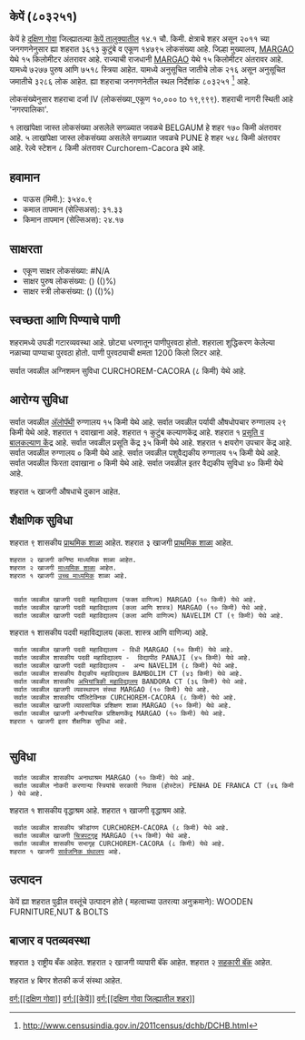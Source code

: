 {{माहितीचौकट भारतीय न्यायक्षेत्र
|प्रकार=शहर 
|जनगणना_स्थलनिर्देशांक=803251
|स्थानिक_नाव=केपें
|तालुका_नाव=केपें
|जिल्हा_नाव=दक्षिण गोवा
|राज्य_नाव =गोवा
|विभाग=
|जिल्हा=[[दक्षिण गोवा]]
|तालुका_नावे =[[केपें]]
|जवळचे_शहर =[[BELGAUM]]
|अक्षांश=
|रेखांश=
|शोधक_स्थान =right
|क्षेत्रफळ_एकूण=14.1
|उंची=
|लोकसंख्या_एकूण=14795
|लोकसंख्या_वर्ष=2011
|लोकसंख्या_घनता=1049
|लोकसंख्या_पुरुष=7277
|लोकसंख्या_स्त्री=7518
|लिंग_गुणोत्तर=1033
|अधिकृत_भाषा=[[कोंकणी, मराठी]]
}}

== केपें (८०३२५१) ==

केपें हे [[दक्षिण गोवा जिल्हा | दक्षिण गोवा]] जिल्ह्यातल्या [[केपें | केपें तालुक्यातील]] १४.१ चौ. किमी. क्षेत्राचे शहर असून २०११ च्या जनगणनेनुसार ह्या शहरात ३६१३ कुटुंबे व एकूण १४७९५ लोकसंख्या आहे. जिल्हा मुख्यालय, [[MARGAO]] येथे १५ किलोमीटर अंतरावर आहे. राज्याची राजधानी [[MARGAO]] येथे १५ किलोमीटर अंतरावर आहे.   यामध्ये ७२७७ पुरुष आणि ७५१८ स्त्रिया आहेत. यामध्ये अनुसूचित जातीचे लोक २१६ असून अनुसूचित जमातीचे ३२८६ लोक आहेत. ह्या शहराचा जनगणनेतील स्थल निर्देशांक ८०३२५१  <ref>http://www.censusindia.gov.in/2011census/dchb/DCHB.html</ref> आहे.

लोकसंख्येनुसार शहराचा दर्जा IV (लोकसंख्या_एकूण १०,००० to १९,९९९).
शहराची नागरी स्थिती आहे 'नगरपालिका'.

१ लाखांपेक्षा जास्त लोकसंख्या असलेले सगळ्यात जवळचे BELGAUM हे शहर  १७० किमी अंतरावर आहे. ५ लाखांपेक्षा जास्त लोकसंख्या असलेले सगळ्यात जवळचे PUNE हे शहर  ५४८ किमी अंतरावर आहे. रेल्वे स्टेशन  ८ किमी अंतरावर Curchorem-Cacora इथे आहे.


== हवामान ==  
* पाऊस (मिमी.): ३५४०.९ 
* कमाल तापमान (सेल्सिअस): ३१.३३
* किमान तापमान (सेल्सिअस): २४.१७


== साक्षरता ==  
* एकूण साक्षर लोकसंख्या: #N/A
* साक्षर पुरुष लोकसंख्या: () (()%)
* साक्षर स्त्री लोकसंख्या: () (()%)


== स्वच्छता आणि पिण्याचे पाणी ==  
शहरामध्ये उघडी गटारव्यवस्था आहे.
छोट्या धरणातून  पाणीपुरवठा होतो. शहराला शुद्धिकरण केलेल्या नळाच्या पाण्याचा पुरवठा होतो. पाणी पुरवठ्याची क्षमता 1200 किलो लिटर आहे.

सर्वात जवळील अग्निशमन सुविधा CURCHOREM-CACORA (८ किमी) येथे आहे.


== आरोग्य सुविधा ==
सर्वात जवळील [[अॅलोपॅथी|अ‍ॅलोपॅथी]] रुग्णालय १५ किमी येथे आहे.
सर्वात जवळील पर्यायी औषधोपचार रुग्णालय २९ किमी येथे आहे.
﻿शहरात १ दवाखाना आहे.
﻿शहरात १ कुटुंब कल्याणकेंद्र आहे.
﻿शहरात १ [[प्रसूती| प्रसूति व बालकल्याण केंद्र]] आहे.
सर्वात जवळील प्रसूति केंद्र ३५ किमी येथे आहे.
﻿शहरात १ क्षयरोग उपचार केंद्र आहे.
सर्वात जवळील रुग्णालय ० किमी येथे आहे.
सर्वात जवळील पशुवैद्यकीय रुग्णालय १५ किमी येथे आहे.
सर्वात जवळील फिरता दवाखाना ० किमी येथे आहे.
सर्वात जवळील इतर वैद्यकीय सुविधा ४० किमी येथे आहे.



शहरात ५ खाजगी  औषधाचे दुकान आहेत.


== शैक्षणिक सुविधा ==
शहरात ९ शासकीय [[प्राथमिक शाळा]] आहेत. शहरात ३ खाजगी [[प्राथमिक शाळा]] आहेत. 
 शहरात २ खाजगी कनिष्ठ माध्यमिक शाळा आहेत.  
 शहरात २ खाजगी [[माध्यमिक शाळा]] आहेत.  
 ﻿शहरात १ खाजगी [[उच्च माध्यमिक शिक्षण|उच्च माध्यमिक]] शाळा आहे.  
   
   
  सर्वात जवळील खाजगी पदवी महाविद्यालय (फक्त वाणिज्य) MARGAO (१० किमी) येथे आहे.
  सर्वात जवळील खाजगी पदवी महाविद्यालय (कला आणि शास्त्र) MARGAO (१० किमी) येथे आहे.
  सर्वात जवळील खाजगी पदवी महाविद्यालय (कला आणि वाणिज्य) NAVELIM CT (९ किमी) येथे आहे.
﻿शहरात १ शासकीय पदवी महाविद्यालय (कला. शास्त्र आणि वाणिज्य) आहे.   
  सर्वात जवळील खाजगी पदवी महाविद्यालय - विधी MARGAO (१० किमी) येथे आहे.
  सर्वात जवळील शासकीय पदवी महाविद्यालय -  विद्यापीठ PANAJI (४५ किमी) येथे आहे.
  सर्वात जवळील खाजगी पदवी महाविद्यालय -  अन्य NAVELIM (८ किमी) येथे आहे.
  सर्वात जवळील शासकीय वैद्यकीय महाविद्यालय BAMBOLIM CT (४३ किमी) येथे आहे.
  सर्वात जवळील शासकीय [[अभियांत्रिकी|अभियांत्रिकी महाविद्यालय]] BANDORA CT (३६ किमी) येथे आहे.
  सर्वात जवळील खाजगी व्यवस्थापन संस्था MARGAO (१० किमी) येथे आहे.
  सर्वात जवळील शासकीय पॉलिटेक्निक CURCHOREM-CACORA (८ किमी) येथे आहे.
  सर्वात जवळील खाजगी व्यावसायिक प्रशिक्षण शाळा MARGAO (१० किमी) येथे आहे.
  सर्वात जवळील खाजगी अनौपचारिक प्रशिक्षणकेंद्र MARGAO (१० किमी) येथे आहे.
 ﻿शहरात १ खाजगी इतर शैक्षणिक सुविधा आहे.  
   


== सुविधा ==
  सर्वात जवळील शासकीय अनाथाश्रम MARGAO (१० किमी) येथे आहे.
  सर्वात जवळील नोकरी करणाऱ्या स्त्रियांचे सरकारी निवास (होस्टेल) PENHA DE FRANCA CT (४६ किमी) येथे आहे.
﻿शहरात १ शासकीय वृद्धाश्रम आहे. ﻿शहरात १ खाजगी वृद्धाश्रम आहे.  
  सर्वात जवळील शासकीय क्रीडांगण CURCHOREM-CACORA (८ किमी) येथे आहे.
  सर्वात जवळील खाजगी [[चित्रपटगृह]] MARGAO (१५ किमी) येथे आहे.
  सर्वात जवळील शासकीय सभागृह CURCHOREM-CACORA (८ किमी) येथे आहे.
 ﻿शहरात १ खाजगी [[सार्वजनिक ग्रंथालय]] आहे.  


== उत्पादन ==
केपें ह्या शहरात पुढील वस्तूंचे उत्पादन होते ( महत्वाच्या उतरत्या अनुक्रमाने): WOODEN FURNITURE,NUT & BOLTS


== बाजार व पतव्यवस्था ==
शहरात ३ राष्ट्रीय बँक आहेत.
शहरात २ खाजगी व्यापारी बॅंक आहेत.
शहरात २ [[सहकारी संस्था|सहकारी बॅंक]] आहेत.

शहरात ४ बिगर शेतकी कर्ज संस्था आहेत.



[[वर्ग:[[दक्षिण गोवा]]]]
[[वर्ग:[[केपें]]]]
[[वर्ग:[[दक्षिण गोवा जिल्ह्यातील शहर]]]]


{{संदर्भनोंदी}}
 


